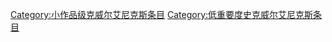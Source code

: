 [[Category:小作品级克威尔艾尼克斯条目|Category:小作品级克威尔艾尼克斯条目]]
[[Category:低重要度史克威尔艾尼克斯条目|Category:低重要度史克威尔艾尼克斯条目]]